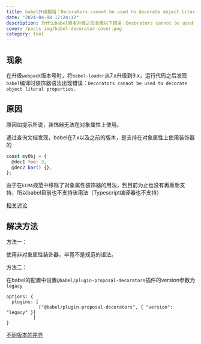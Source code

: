 ```yaml
---
title: babel升级报错：Decorators cannot be used to decorate object literal properties
date: "2024-04-08 17:24:12"
description: 为什么babel版本升级之后会报以下错误：Decorators cannot be used to decorate object literal properties
cover: /posts-img/babel-decorator-cover.png
category: tool
---
```



## 现象

在升级`webpack`版本号时，将`babel-loader`从7.x升级到9.x，运行代码之后发现`babel`编译时装饰器语法出现错误：`Decorators cannot be used to decorate object literal properties.`


## 原因

原因如提示所说，装饰器无法在对象属性上使用。

通过查询文档发现，babel在7.x以及之前的版本，是支持在对象属性上使用装饰器的
```JavaScript
const myObj = {
  @dec1 foo: 3,
  @dec2 bar() {},
};
```

由于在`ECMA`规范中移除了对象属性装饰器的用法，到目前为止也没有再重新支持，所以babel目前也不支持该用法（Typescript编译器也不支持）

[相关讨论](https://github.com/tc39/proposal-decorators/issues/119)


## 解决方法

方法一：

使用非对象属性装饰器，毕竟不是规范的语法。

方法二：

在babel的配置中设置`@babel/plugin-proposal-decorators`插件的version参数为`legacy`

```
options: {
  plugins: [
            ["@babel/plugin-proposal-decorators", { "version": "legacy" }]
          ]
}
```

[不同版本的差异](https://babeljs.io/docs/babel-plugin-proposal-decorators#version)

